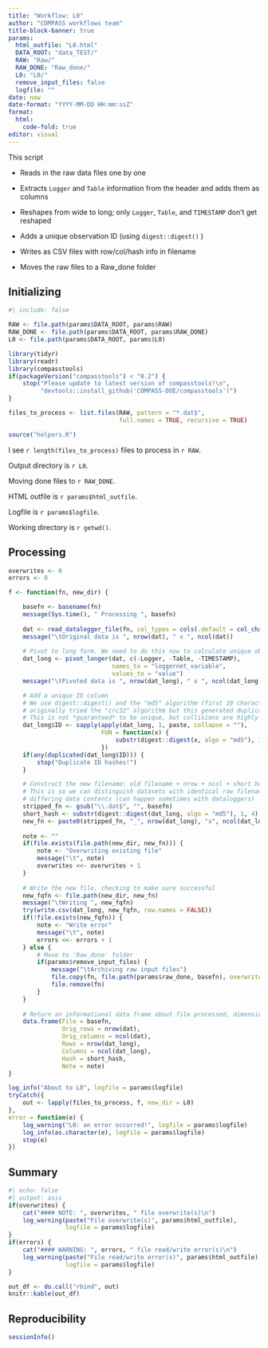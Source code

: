 ```yaml
---
title: "Workflow: L0"
author: "COMPASS workflows team"
title-block-banner: true
params:
  html_outfile: "L0.html"
  DATA_ROOT: "data_TEST/"
  RAW: "Raw/"
  RAW_DONE: "Raw_done/"
  L0: "L0/"
  remove_input_files: false
  logfile: ""
date: now
date-format: "YYYY-MM-DD HH:mm:ssZ"
format: 
  html:
    code-fold: true
editor: visual
---
```


This script

-   Reads in the raw data files one by one

-   Extracts `Logger` and `Table` information from the header and adds them as columns

-   Reshapes from wide to long; only `Logger`, `Table`, and `TIMESTAMP` don't get reshaped

-   Adds a unique observation ID (using `digest::digest()` )

-   Writes as CSV files with row/col/hash info in filename

-   Moves the raw files to a Raw_done folder

## Initializing

```r
#| include: false

RAW <- file.path(params$DATA_ROOT, params$RAW)
RAW_DONE <- file.path(params$DATA_ROOT, params$RAW_DONE)
L0 <- file.path(params$DATA_ROOT, params$L0)

library(tidyr)
library(readr)
library(compasstools)
if(packageVersion("compasstools") < "0.2") {
    stop("Please update to latest version of compasstools!\n",
         "devtools::install_github('COMPASS-DOE/compasstools')")
}

files_to_process <- list.files(RAW, pattern = "*.dat$", 
                               full.names = TRUE, recursive = TRUE)

source("helpers.R")
```

I see `r length(files_to_process)` files to process in `r RAW`.

Output directory is `r L0`.

Moving done files to `r RAW_DONE`.

HTML outfile is `r params$html_outfile`.

Logfile is `r params$logfile`.

Working directory is `r getwd()`.

## Processing

```r
overwrites <- 0
errors <- 0

f <- function(fn, new_dir) {

    basefn <- basename(fn)
    message(Sys.time(), " Processing ", basefn)
    
    dat <- read_datalogger_file(fn, col_types = cols(.default = col_character()))
    message("\tOriginal data is ", nrow(dat), " x ", ncol(dat))
    
    # Pivot to long form. We need to do this now to calculate unique observation IDs
    dat_long <- pivot_longer(dat, c(-Logger, -Table, -TIMESTAMP),
                             names_to = "loggernet_variable",
                             values_to = "value")
    message("\tPivoted data is ", nrow(dat_long), " x ", ncol(dat_long))

    # Add a unique ID column
    # We use digest::digest() and the "md5" algorithm (first 10 characters);
    # originally tried the "crc32" algorithm but this generated duplicate IDs
    # This is not *guaranteed* to be unique, but collisions are highly unlikely
    dat_long$ID <- sapply(apply(dat_long, 1, paste, collapse = ""),
                          FUN = function(x) {
                              substr(digest::digest(x, algo = "md5"), 1, 16)
                          })
    if(any(duplicated(dat_long$ID))) {
        stop("Duplicate ID hashes!")
    }

    # Construct the new filename: old filename + nrow + ncol + short hash
    # This is so we can distinguish datasets with identical raw filename but
    # differing data contents (can happen sometimes with dataloggers)
    stripped_fn <- gsub("\\.dat$", "", basefn)
    short_hash <- substr(digest::digest(dat_long, algo = "md5"), 1, 4)
    new_fn <- paste0(stripped_fn, "_", nrow(dat_long), "x", ncol(dat_long), "_", short_hash, ".csv")
    
    note <- ""
    if(file.exists(file.path(new_dir, new_fn))) {
        note <- "Overwriting existing file"
        message("\t", note)
        overwrites <<- overwrites + 1
    }
    
    # Write the new file, checking to make sure successful
    new_fqfn <- file.path(new_dir, new_fn)
    message("\tWriting ", new_fqfn)
    try(write.csv(dat_long, new_fqfn, row.names = FALSE))
    if(!file.exists(new_fqfn)) {
        note <- "Write error"
        message("\t", note)
        errors <<- errors + 1
    } else {
        # Move to 'Raw_done' folder
        if(params$remove_input_files) {
            message("\tArchiving raw input files")
            file.copy(fn, file.path(params$raw_done, basefn), overwrite = FALSE)
            file.remove(fn)
        }
    }
    
    # Return an informational data frame about file processed, dimensions, etc.
    data.frame(File = basefn,
               Orig_rows = nrow(dat),
               Orig_columns = ncol(dat),
               Rows = nrow(dat_long),
               Columns = ncol(dat_long),
               Hash = short_hash,
               Note = note)
}

log_info("About to L0", logfile = params$logfile)
tryCatch({
    out <- lapply(files_to_process, f, new_dir = L0)
},
error = function(e) {
    log_warning("L0: an error occurred!", logfile = params$logfile)
    log_info(as.character(e), logfile = params$logfile)
    stop(e)
})
```

## Summary

```r
#| echo: false
#| output: asis
if(overwrites) {
    cat("#### NOTE: ", overwrites, " file overwrite(s)\n")
    log_warning(paste("File overwrite(s)", params$html_outfile), 
                logfile = params$logfile)
}
if(errors) {
    cat("#### WARNING: ", errors, " file read/write error(s)\n")
    log_warning(paste("File read/write error(s)", params$html_outfile), 
                logfile = params$logfile)
}
```

```r
out_df <- do.call("rbind", out)
knitr::kable(out_df)
```

## Reproducibility

```r
sessionInfo()
```

